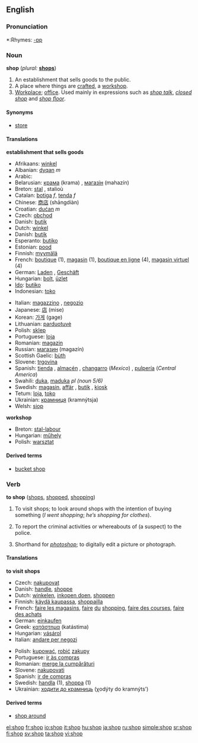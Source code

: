 ==English==

===Pronunciation===
*:Rhymes: [[Rhymes:English:-ɒp|-ɒp]]

===Noun===
'''shop''' (''plural:'' '''[[shops]]''')

# An establishment that sells goods to the public.
# A place where things are [[craft]]ed, a [[workshop]].
# [[Workplace]]; [[office]]. Used mainly in expressions such as ''[[shop talk]]'', ''[[closed shop]]'' and ''[[shop floor]]''.

====Synonyms====
*{{italbrac|establishment that sells goods}} [[store]]

====Translations====

'''establishment that sells goods'''
{{top}}
*Afrikaans: [[winkel]]
*Albanian: [[dyqan]] ''m''
*Arabic: {{ARchar|[[دكان]]}} {{Unicode|(duká:n)}}
*Belarusian: [[крама]]  (krama) {{f}}, [[магазін]] (mahazín)  {{m}}
*Breton: [[stal]] {{f}}, stalioù {{p}}
*Catalan: [[botiga]] ''f'', [[tenda]] ''f''
*Chinese: [[商店]] (shāngdiàn)
*Croatian: [[dućan]] ''m''
*Czech: [[obchod]] {{m}}
*Danish: [[butik]]
*Dutch: [[winkel]] {{m}}
*Danish: [[butik]]
*Esperanto: [[butiko]]
*Estonian: [[pood]]
*Finnish: [[myymälä]]
*French: [[boutique]] {{f}} (1), [[magasin]] {{m}} (1), [[boutique en ligne]] {{f}} (4), [[magasin virtuel]] {{m}} (4)
*German: [[Laden]] {{m}}, [[Geschäft]] {{f}}
*Hungarian: [[bolt]], [[üzlet]]
*[[Ido]]: [[butiko]]
*Indonesian: [[toko]]
{{mid}}
*Italian: [[magazzino]] {{m}}, [[negozio]] {{m}}
*Japanese: [[店]] (mise)
*Korean: [[가게]] (gage)
*Lithuanian: [[parduotuvė]] {{f}}
*Polish: [[sklep]] {{m}}
*Portuguese: [[loja]] {{f}}
*Romanian: [[magazin]] {{n}}
*Russian: [[магазин]] (magazín) {{m}}
*Scottish Gaelic: [[bùth]] {{m}}
*Slovene: [[trgovina]] {{f}}
*Spanish: [[tienda]] {{f}}, [[almacén]] {{m}}<!--never seen in mexico-->, [[changarro]] {{m}} (''Mexico'')<!--but never seen or heard personally-->, [[pulpería]] (''Central America'')<!--seen in Honduras but not Mexico, Guatemala, or El Salvador-->
*Swahili: [[duka]], [[maduka]] ''pl (noun 5/6)''
*Swedish: [[magasin]], [[affär]] {{c}}, [[butik]] {{c}}, [[kiosk]] {{c}}
*Tetum: [[loja]], [[toko]]
*Ukrainian: [[крамниця]] (kramnýtsja) {{f}}
*Welsh: [[siop]] {{f}}
{{bottom}}

'''workshop'''
*Breton: [[stal-labour]] {{f}}
*Hungarian: [[műhely]]
*Polish: [[warsztat]] {{m}}

====Derived terms====
* [[bucket shop]]

===Verb===
'''to shop''' ([[shops]], [[shopped]], [[shopping]])

# {{intransitive}} To visit shops; to look around shops with the intention of buying something (''I went shopping''; ''he’s shopping for clothes'').
# {{transitive}} To report the criminal activities or whereabouts of (a suspect) to the police.
# {{cattag|transitive|Internet}} Shorthand for ''[[photoshop]]''; to digitally edit a picture or photograph.

====Translations====

'''to visit shops'''
{{top}}
*Czech: [[nakupovat]]
*Danish: [[handle]], [[shoppe]]
*Dutch: [[winkelen]], [[inkopen doen]], [[shoppen]]
*Finnish: [[käydä kaupassa]], [[shoppailla]]
*French: [[faire les magasins]], [[faire]] [[du]] [[shopping]], [[faire des courses]], [[faire des achats]]
*German: [[einkaufen]]
*Greek: [[κατάστημα]] (katástima)
*Hungarian: [[vásárol]]
*Italian: [[andare per negozi]]
{{mid}}
*Polish: [[kupować]], [[robić]] [[zakup]]y
*Portuguese: [[ir às compras]]
*Romanian: [[merge la cumpărături]]
*Slovene: [[nakupovati]]
*Spanish: [[ir de compras]]
*Swedish: [[handla]] (1), [[shoppa]] (1)
*Ukrainian: [[ходити до крамниць]] (χodýty do kramnýts’) 
{{bottom}}

====Derived terms====
*[[shop around]]

[[el:shop]]
[[fr:shop]]
[[io:shop]]
[[it:shop]]
[[hu:shop]]
[[ja:shop]]
[[ru:shop]]
[[simple:shop]]
[[sr:shop]]
[[fi:shop]]
[[sv:shop]]
[[ta:shop]]
[[vi:shop]]